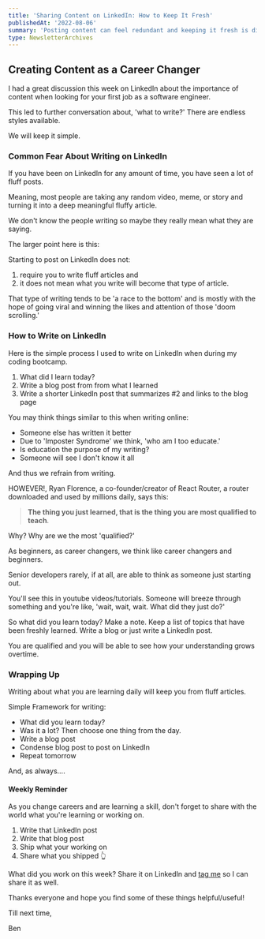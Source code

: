```yaml
---
title: 'Sharing Content on LinkedIn: How to Keep It Fresh'
publishedAt: '2022-08-06'
summary: 'Posting content can feel redundant and keeping it fresh is difficult.'
type: NewsletterArchives
---
```


## Creating Content as a Career Changer

I had a great discussion this week on LinkedIn about the importance of content when looking for your first job as a software engineer.

This led to further conversation about, 'what to write?' There are endless styles available.

We will keep it simple.

### Common Fear About Writing on LinkedIn

If you have been on LinkedIn for any amount of time, you have seen a lot of fluff posts.

Meaning, most people are taking any random video, meme, or story and turning it into a deep meaningful fluffy article.

We don't know the people writing so maybe they really mean what they are saying.

The larger point here is this:

Starting to post on LinkedIn does not:

1. require you to write fluff articles and
2. it does not mean what you write will become that type of article.

That type of writing tends to be 'a race to the bottom' and is mostly with the hope of going viral and winning the likes and attention of those 'doom scrolling.'

### How to Write on LinkedIn

Here is the simple process I used to write on LinkedIn when during my coding bootcamp.

1. What did I learn today?
2. Write a blog post from from what I learned
3. Write a shorter LinkedIn post that summarizes #2 and links to the blog page

You may think things similar to this when writing online:

- Someone else has written it better
- Due to 'Imposter Syndrome' we think, 'who am I too educate.'
- Is education the purpose of my writing?
- Someone will see I don't know it all

And thus we refrain from writing.

HOWEVER!, Ryan Florence, a co-founder/creator of React Router, a router downloaded and used by millions daily, says this:

> **The thing you just learned, that is the thing you are most qualified to teach**.

Why? Why are we the most 'qualified?'

As beginners, as career changers, we think like career changers and beginners.

Senior developers rarely, if at all, are able to think as someone just starting out.

You'll see this in youtube videos/tutorials. Someone will breeze through something and you're like, 'wait, wait, wait. What did they just do?'

So what did you learn today? Make a note. Keep a list of topics that have been freshly learned. Write a blog or just write a LinkedIn post.

You are qualified and you will be able to see how your understanding grows overtime.

### Wrapping Up

Writing about what you are learning daily will keep you from fluff articles.

Simple Framework for writing:

- What did you learn today?
- Was it a lot? Then choose one thing from the day.
- Write a blog post
- Condense blog post to post on LinkedIn
- Repeat tomorrow

And, as always....

#### Weekly Reminder

As you change careers and are learning a skill, don't forget to share with the world what you're learning or working on.

1. Write that LinkedIn post
2. Write that blog post
3. Ship what your working on
4. Share what you shipped 👆

What did you work on this week? Share it on LinkedIn and [tag me](https://www.linkedin.com/in/benjaminapatton/) so I can share it as well.

Thanks everyone and hope you find some of these things helpful/useful!

Till next time,

Ben
